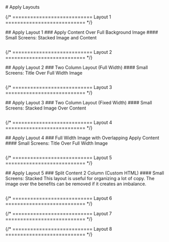 

<main class="page-main">

<div class="page-title">
	# Apply Layouts
</div>

{/* =========================== Layout 1 =========================== */}
<div class="intro-wrap">
  ## Apply Layout 1
  ### Apply Content Over Full Background Image
  #### Small Screens: Stacked Image and Content
	
</div>

<ApplyOne />

```scss:title=styles.scss


```

{/* =========================== Layout 2 =========================== */}


<div class="intro-wrap">
  ## Apply Layout 2
  ### Two Column Layout (Full Width)
  #### Small Screens: Title Over Full Width Image
	
</div>

<ApplyTwo />

```scss:title=styles.scss


```

{/* =========================== Layout 3 =========================== */}

<div class="intro-wrap">
  ## Apply Layout 3 
  ### Two Column Layout (Fixed Width)
  #### Small Screens: Stacked Image Over Content
	
</div>

<ApplyThree />

```scss:title=styles.scss


```

{/* =========================== Layout 4 =========================== */}

<div class="intro-wrap">
  ## Apply Layout 4
  ### Full Width Image with Overlapping Apply Content
  #### Small Screens: Title Over Full Width Image
	
</div>

<ApplyFour />

```scss:title=styles.scss


```

{/* =========================== Layout 5 =========================== */}

<div class="intro-wrap">
  ## Apply Layout 5
  ### Split Content 2 Column (Custom HTML)
  #### Small Screens: Stacked
  This layout is useful for organizing a lot of copy. The image over the benefits can be removed if it creates an imbalance.
	
</div>

<ApplyFive />

```scss:title=styles.scss


```

{/* =========================== Layout 6 =========================== */}

{/* =========================== Layout 7 =========================== */}

{/* =========================== Layout 8 =========================== */}

</main>
